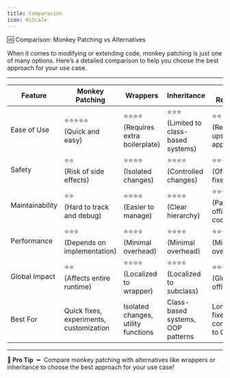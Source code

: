 ```yaml
---
title: Comparasion
icon: HiScale
---
```


<div className="w-full flex items-center justify-center"><span className="text-4xl font-bold">🆚 Comparison: Monkey Patching vs Alternatives</span></div>

When it comes to modifying or extending code, monkey patching is just one of many options. Here’s a detailed comparison to help you choose the best approach for your use case.

---

| Feature | Monkey Patching | Wrappers | Inheritance | Pull Requests |
| ------- | --------------- | ----------- |----------- | ------------- |
| Ease of Use | ⭐⭐⭐⭐⭐<br />(Quick and easy)  | ⭐⭐⭐⭐<br />(Requires extra boilerplate)  | ⭐⭐⭐<br />(Limited to class-based systems) |⭐⭐<br />(Requires upstream approval)|
| Safety | ⭐⭐<br />(Risk of side effects) | ⭐⭐⭐⭐<br />(Isolated changes) | ⭐⭐⭐⭐<br />(Controlled changes) | ⭐⭐⭐⭐⭐<br />(Official fixes) |
| Maintainability | ⭐⭐<br />(Hard to track and debug) | ⭐⭐⭐⭐<br />(Easier to manage) | ⭐⭐⭐⭐<br />(Clear hierarchy) | ⭐⭐⭐⭐⭐<br />(Part of official codebase) |
| Performance | ⭐⭐⭐<br />(Depends on implementation) | ⭐⭐⭐⭐<br />(Minimal overhead) | ⭐⭐⭐⭐<br />(Minimal overhead) | ⭐⭐⭐⭐<br />(Minimal overhead) |
| Global Impact | ⭐⭐<br />(Affects entire runtime) | ⭐⭐⭐⭐<br />(Localized to wrapper) | ⭐⭐⭐⭐<br />(Localized to subclass) | ⭐⭐⭐⭐⭐<br />(Global but official) |
| Best For | Quick fixes, experiments, customization | Isolated changes, utility functions | Class-based systems, OOP patterns | Long-term fixes, contributing to OSS |

---

**🧠 Pro Tip** ╺╸ Compare monkey patching with alternatives like wrappers or inheritance to choose the best approach for your use case!